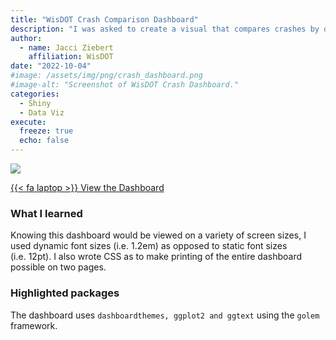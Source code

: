 ```yaml
---
title: "WisDOT Crash Comparison Dashboard"
description: "I was asked to create a visual that compares crashes by quarter. This was previously done manually in Excel, needing to find the number of crashes for each crash flag/type for each quarter. This dashboard displays a series of bar charts and the ability to download this data."
author: 
  - name: Jacci Ziebert
    affiliation: WisDOT
date: "2022-10-04"
#image: /assets/img/png/crash_dashboard.png
#image-alt: "Screenshot of WisDOT Crash Dashboard."
categories:
  - Shiny
  - Data Viz
execute: 
  freeze: true
  echo: false
---
```


![](/assets/img/png/compare.png){.img-center fig-alt="Screenshot of WisDOT Crash Comparison Dashboard."}

[<a href="https://transportal.cee.wisc.edu/partners/community-maps/crash/public/Dashboard/" class="btn" role="button">{{< fa laptop >}} View the Dashboard</a>]{.listing-btn-group}

### What I learned

Knowing this dashboard would be viewed on a variety of screen sizes, I used dynamic font sizes (i.e. 1.2em) as opposed to static font sizes (i.e. 12pt). I also wrote CSS as to make printing of the entire dashboard possible on two pages.

### Highlighted packages

The dashboard uses `dashboardthemes, ggplot2 and ggtext` using the `golem` framework.
